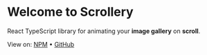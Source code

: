 # Welcome to Scrollery

React TypeScript library for animating your **image gallery** on **scroll**.

View on: [NPM](https://www.npmjs.com/package/@nguyend-nam/scrollery-ts) &bullet; [GitHub](https://github.com/nguyend-nam/scrollery)
